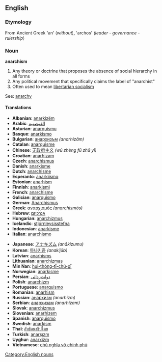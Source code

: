 ==English==
===Etymology===
From Ancient Greek 'an' (''without''), 'archos' ''(leader'' - ''governance'' - ''rulership'')

===Noun===
[[Category:English nouns]]
'''anarchism'''

# Any theory or doctrine that proposes the absence of social hierarchy in all forms
# Any political movement that specifically claims the label of "anarchist"
# Often used to mean [[libertarian socialism]]

See: [[anarchy]]
====Translations====
{{top}}<!--languages from A to I go here-->
*'''Albanian''': [[anarkizëm]]
*'''Arabic''': [[الفوضوية]]
*'''Asturian''': [[anarquismu]]
*'''Basque''': [[anarkismo]]
*'''Bulgarian''': [[анархизъм]] ''(anarhizăm)''
*'''Catalan''': [[anarquisme]]
*'''Chinese''': [[无政府主义]] ''(wú zhèng fǔ zhǔ yì)''
*'''Croatian''': [[anarhizam]]
*'''Czech''': [[anarchismus]]
*'''Danish''': [[anarkisme]]
*'''Dutch''': [[anarchisme]]
*'''Esperanto''': [[anarkiismo]]
*'''Estonian''': [[anarhism]]
*'''Finnish''': [[anarkismi]]
*'''French''': [[anarchisme]]
*'''Galician''': [[anarquismo]]
*'''German''': [[Anarchismus]]
*'''Greek''': [[αναρχισμός]] ''(anarchismós)''
*'''Hebrew''': [[אנרכיזם]]
*'''Hungarian''': [[anarchizmus]]
*'''Icelandic''': [[stjórnleysisstefna]]
*'''Indonesian''': [[anarkisme]]
*'''Italian''': [[anarchismo]]
{{mid}}<!--languages from J to Z go here-->
*'''Japanese''': [[アナキズム]] ''(anākizumu)''
*'''Korean''': [[아나키즘]] ''(anakijŭb)''
*'''Latvian''': [[anarhisms]]
*'''Lithuanian''': [[anarchizmas]]
*'''Min Nan''': [[hui-thóng-tī-chú-gī]]
*'''Norwegian''': [[anarkisme]]
*'''Persian''': [[دولت‌زدائی]]
*'''Polish''': [[anarchizm]]
*'''Portuguese''': [[anarquismo]]
*'''Romanian''': [[anarhism]]
*'''Russian''': [[анархизм]] ''(anarhizm)''
*'''Serbian''': [[анархизам]] ''(anarhizam)''
*'''Slovak''': [[anarchizmus]]
*'''Slovenian''': [[anarhizem]]
*'''Spanish''': [[anarquismo]]
*'''Swedish''': [[anarkism]]
*'''Thai''': [[ลัทธิอนาธิปไตย]]
*'''Turkish''': [[anarşızm]]
*'''Uyghur''': [[anarxizm]]
*'''Vietnamese''': [[chủ nghĩa vô chính phủ]]
{{bottom}}
